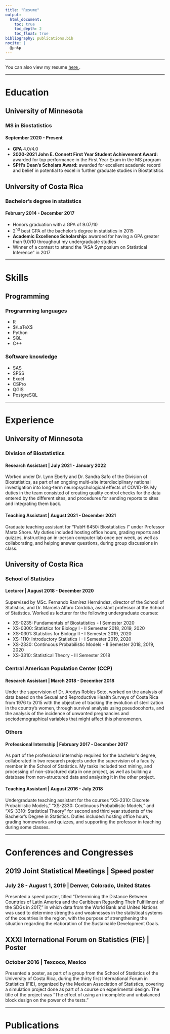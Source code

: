 ```yaml
---
title: "Resume"
output:
  html_document:
    toc: true
    toc_depth: 2
    toc_float: true
bibliography: publications.bib
nocite: |
  @pnkp
---
```


---

You can also view my resume <a href="./documents/CV-Andres-Arguedas.pdf" download> here </a>.

---

# Education

## University of Minnesota

### MS in Biostatistics

#### September 2020 - Present

+ **GPA** 4.0/4.0
+ **2020-2021 John E. Connett First Year Student Achievement Award:** awarded for top performance in the First Year Exam in the MS program 
+ **SPH's Dean's Scholars Award:** awarded for excellent academic record and belief in potential to excel in further graduate studies in Biostatistics

## University of Costa Rica

### Bachelor's degree in statistics

#### February 2014 - December 2017

+ Honors graduation with a GPA of 9.07/10
+ 2<sup>nd</sup> best GPA of the bachelor's degree in statistics in 2015
+ **Academic Excellence Scholarship:** awarded for having a GPA greater than 9.0/10 throughout my undergraduate studies
+ Winner of a contest to attend the "ASA Symposium on Statistical Inference" in 2017

---

# Skills

## Programming

### Programming languages

+ R
+ $\LaTeX$
+ Python
+ SQL
+ C++

### Software knowledge

+ SAS
+ SPSS
+ Excel
+ CSPro
+ QGIS
+ PostgreSQL

---

# Experience

## University of Minnesota

### Division of Biostatistics

#### Research Assistant | July 2021 - January 2022

Worked under Dr. Lynn Eberly and Dr. Sandra Safo of the Division of Biostatistics, as part of an ongoing multi-site interdisciplinary national investigation into long-term neuropsychological effects of COVID-19. My duties in the team consisted of creating quality control checks for the data entered by the different sites, and procedures for sending reports to sites and integrating them back.

#### Teaching Assistant | August 2021 - December 2021

Graduate teaching assistant for "PubH 6450: Biostatistics I" under Professor Marta Shore. My duties included hosting office hours, grading reports and quizzes, instructing an in-person computer lab once per week, as well as collaborating, and helping answer questions, during group discussions in class.

## University of Costa Rica

### School of Statistics

#### Lecturer | August 2018 - December 2020

Supervised by MSc. Fernando Ramírez Hernández, director of the School of Statistics, and Dr. Marcela Alfaro Córdoba, assistant professor at the School of Statistics. Worked as lecturer for the following undergraduate courses:

+ XS-0235: Fundamentals of Biostatistics - I Semester 2020
+ XS-0300: Statistics for Biology I - II Semester 2018, 2019, 2020
+ XS-0301: Statistics for Biology II - I Semester 2019, 2020
+ XS-1110: Introductory Statistics I - I Semester 2019, 2020
+ XS-2330: Continuous Probabilistic Models - II Semester 2018, 2019, 2020
+ XS-3310: Statistical Theory - III Semester 2018

### Central American Population Center (CCP)

#### Research Assistant | March 2018 - December 2018

Under the supervision of Dr. Arodys Robles Soto, worked on the analysis of data based on the Sexual and Reproductive Health Surveys of Costa Rica from 1976 to 2015 with the objective of tracking the evolution of sterilization in the country's women, through survival analysis using pseudocohorts, and the analysis of the incidence of unwanted pregnancies and sociodemographical variables that might affect this phenomenon.

### Others

#### Professional Internship | February 2017 - December 2017

As part of the professional internship required for the bachelor's degree, collaborated in two research projects under the supervision of a faculty member in the School of Statistics. My tasks included text mining, and processing of non-structured data in one project, as well as building a database from non-structured data and analyzing it in the other project.

#### Teaching Assistant | August 2016 - July 2018

Undergraduate teaching assistant for the courses "XS-2310: Discrete Probabilistic Models," "XS-2330: Continuous Probabilistic Models," and "XS-3310: Statistical Theory" for second and third year students of the Bachelor's Degree in Statistics. Duties included: hosting office hours, grading homeworks and quizzes, and supporting the professor in teaching during some classes.

---

# Conferences and Congresses

## 2019 Joint Statistical Meetings | Speed poster

### July 28 - August 1, 2019 | Denver, Colorado, United States

Presented a speed poster, titled "Determining the Distance Between Countries of Latin America and the Caribbean Regarding Their Fulfillment of the SDGs in 2017," in which data from the World Bank and United Nations was used to determine strengths and weaknesses in the statistical systems of the countries in the region, with the purpose of strengthening the situation regarding the elaboration of the Sustainable Development Goals.

## XXXI International Forum on Statistics (FIE) | Poster

### October 2016 | Texcoco, Mexico

Presented a poster, as part of a group from the School of Statistics of the University of Costa Rica, during the thirty first International Forum in Statistics (FIE), organized by the Mexican Association of Statistics, covering a simulation project done as part of a course on experimental design. The title of the project was "The effect of using an incomplete and unbalanced block design on the power of the tests."

---

# Publications